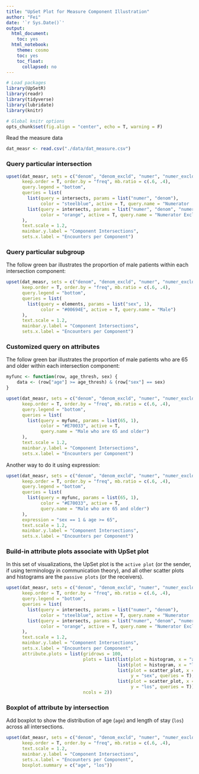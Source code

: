 ---
title: "UpSet Plot for Measure Component Illustration"
author: "Fei"
date: '`r Sys.Date()`'
output:
  html_document:
    toc: yes
  html_notebook:
    theme: cosmo
    toc: yes
    toc_float:
      collapsed: no
---

```{r packages_functions, message = FALSE, warning=FALSE, echo = FALSE}
# Load packages
library(UpSetR)
library(readr)
library(tidyverse)
library(lubridate)
library(knitr)

# Global knitr options
opts_chunk$set(fig.align = "center", echo = T, warning = F)
```

Read the measure data

```{r}
dat_measr <- read.csv("./data/dat_measure.csv")
```

### **Query particular intersection**

```{r}
upset(dat_measr, sets = c("denom", "denom_excld", "numer", "numer_excld"),
      keep.order = T, order.by = "freq", mb.ratio = c(.6, .4),
      query.legend = "bottom",
      queries = list(
        list(query = intersects, params = list("numer", "denom"),
             color = "steelblue", active = T, query.name = "Numerator  "),
        list(query = intersects, params = list("numer", "denom", "numer_excld"),
             color = "orange", active = T, query.name = "Numerator Exclusion")
      ),
      text.scale = 1.2,
      mainbar.y.label = "Component Intersections",
      sets.x.label = "Encounters per Component")
```

### **Query particular subgroup**

The follow green bar illustrates the proportion of male patients within each intersection component: 

```{r}
upset(dat_measr, sets = c("denom", "denom_excld", "numer", "numer_excld"),
      keep.order = T, order.by = "freq", mb.ratio = c(.6, .4),
      query.legend = "bottom",
      queries = list(
        list(query = elements, params = list("sex", 1),
             color = "#00694E", active = T, query.name = "Male")
      ),
      text.scale = 1.2,
      mainbar.y.label = "Component Intersections",
      sets.x.label = "Encounters per Component")
```

### **Customized query on attributes**

The follow green bar illustrates the proportion of male patients who are 65 and older within each intersection component: 

```{r}
myfunc <- function(row, age_thresh, sex) {
    data <- (row["age"] >= age_thresh) & (row["sex"] == sex)
}

upset(dat_measr, sets = c("denom", "denom_excld", "numer", "numer_excld"),
      keep.order = T, order.by = "freq", mb.ratio = c(.6, .4),
      query.legend = "bottom",
      queries = list(
        list(query = myfunc, params = list(65, 1),
             color = "#E70033", active = T, 
             query.name = "Male who are 65 and older")
      ),
      text.scale = 1.2,
      mainbar.y.label = "Component Intersections",
      sets.x.label = "Encounters per Component")
```

Another way to do it using expression:
```{r}
upset(dat_measr, sets = c("denom", "denom_excld", "numer", "numer_excld"),
      keep.order = T, order.by = "freq", mb.ratio = c(.6, .4),
      query.legend = "bottom",
      queries = list(
        list(query = myfunc, params = list(65, 1),
             color = "#E70033", active = T, 
             query.name = "Male who are 65 and older")
      ),
      expression = "sex == 1 & age >= 65",
      text.scale = 1.2,
      mainbar.y.label = "Component Intersections",
      sets.x.label = "Encounters per Component")
```

### **Build-in attribute plots associate with UpSet plot**

In this set of visualizations, the UpSet plot is the `active plot` (or the sender, if using terminology in communication theory), and all other scatter plots and histograms are the `passive plots` (or the receivers). 

```{r}
upset(dat_measr, sets = c("denom", "denom_excld", "numer", "numer_excld"),
      keep.order = T, order.by = "freq", mb.ratio = c(.6, .4),
      query.legend = "bottom",
      queries = list(
        list(query = intersects, params = list("numer", "denom"),
             color = "steelblue", active = T, query.name = "Numerator  "),
        list(query = intersects, params = list("numer", "denom", "numer_excld"),
             color = "orange", active = T, query.name = "Numerator Exclusion")
      ),
      text.scale = 1.2,
      mainbar.y.label = "Component Intersections",
      sets.x.label = "Encounters per Component",
      attribute.plots = list(gridrows = 100,
                             plots = list(list(plot = histogram, x = "age", queries = T),
                                          list(plot = histogram, x = "los", queries = T),
                                          list(plot = scatter_plot, x = "age", 
                                               y = "sex", queries = T),
                                          list(plot = scatter_plot, x = "age", 
                                               y = "los", queries = T)),
                             ncols = 2))
```

### **Boxplot of attribute by intersection**

Add boxplot to show the distribution of age (`age`) and length of stay (`los`) across all intersections.

```{r}
upset(dat_measr, sets = c("denom", "denom_excld", "numer", "numer_excld"),
      keep.order = T, order.by = "freq", mb.ratio = c(.6, .4),
      text.scale = 1.2,
      mainbar.y.label = "Component Intersections",
      sets.x.label = "Encounters per Component",
      boxplot.summary = c("age", "los"))
```


